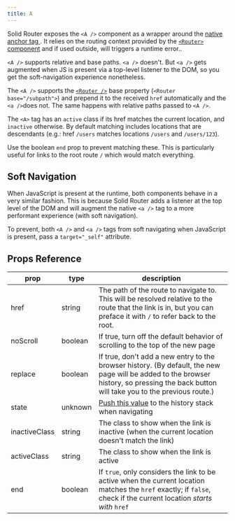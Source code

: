 ```yaml
---
title: A
---
```


Solid Router exposes the `<A />` component as a wrapper around the [native anchor tag ](https://developer.mozilla.org/en-US/docs/Web/HTML/Element/a).
It relies on the routing context provided by the [`<Router>` component](/solid-router/reference/components/router) and if used outside, will triggers a runtime error..

`<A />` supports relative and base paths. `<a />` doesn't. But `<a />` gets augmented
when JS is present via a top-level listener to the DOM, so you get the
soft-navigation experience nonetheless.

The `<A />` supports the [`<Router />`](/solid-router/reference/components/router) base property (`<Router base="/subpath">`) and prepend it to the received `href` automatically and the `<a />`does not.
The same happens with relative paths passed to `<A />`.

The `<A>` tag has an `active` class if its href matches the current location, and `inactive` otherwise.
By default matching includes locations that are descendants (e.g.: href `/users` matches locations `/users` and `/users/123`).

<Callout type="tip">

Use the boolean `end` prop to prevent matching these.
This is particularly useful for links to the root route `/` which would match everything.

</Callout>

## Soft Navigation

When JavaScript is present at the runtime, both components behave in a very similar fashion.
This is because Solid Router adds a listener at the top level of the DOM and will augment the native `<a />` tag to a more performant experience (with soft navigation).

<Callout type="info">

To prevent, both `<A />` and `<a />` tags from soft navigating when JavaScript is present, pass a `target="_self"` attribute.

</Callout>

## Props Reference

| prop          | type    | description                                                                                                                                                                              |
| ------------- | ------- | ---------------------------------------------------------------------------------------------------------------------------------------------------------------------------------------- |
| href          | string  | The path of the route to navigate to. This will be resolved relative to the route that the link is in, but you can preface it with `/` to refer back to the root.                        |
| noScroll      | boolean | If true, turn off the default behavior of scrolling to the top of the new page                                                                                                           |
| replace       | boolean | If true, don't add a new entry to the browser history. (By default, the new page will be added to the browser history, so pressing the back button will take you to the previous route.) |
| state         | unknown | [Push this value](https://developer.mozilla.org/en-US/docs/Web/API/History/pushState) to the history stack when navigating                                                               |
| inactiveClass | string  | The class to show when the link is inactive (when the current location doesn't match the link)                                                                                           |
| activeClass   | string  | The class to show when the link is active                                                                                                                                                |
| end           | boolean | If `true`, only considers the link to be active when the current location matches the `href` exactly; if `false`, check if the current location _starts with_ `href`                     |
